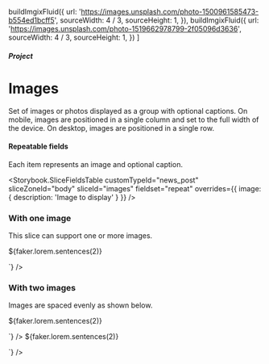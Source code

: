 


  buildImgixFluid({
    url: 'https://images.unsplash.com/photo-1500961585473-b554ed1bcff5',
    sourceWidth: 4 / 3,
    sourceHeight: 1,
  }),
  buildImgixFluid({
    url: 'https://images.unsplash.com/photo-1519662978799-2f05096d3636',
    sourceWidth: 4 / 3,
    sourceHeight: 1,
  })
]

<Meta title="Projects/Images" component={NewsPostBodyImages} />

##### Project

# Images

Set of images or photos displayed as a group with optional captions. On mobile,
images are positioned in a single column and set to the full width of the
device. On desktop, images are positioned in a single row.

#### Repeatable fields

Each item represents an image and optional caption.

<Storybook.SliceFieldsTable
  customTypeId="news_post"
  sliceZoneId="body"
  sliceId="images"
  fieldset="repeat"
  overrides={{ image: { description: 'Image to display' } }}
/>

### With one image

This slice can support one or more images.

<Canvas withSource="none">
  <Story name="With one image">
    <NewsPostBodyImages nextSharesBg={false}>
      <NewsPostBodyImages.Image
        imageFluid={images[0]}
        captionHTML={`<p>${faker.lorem.sentences(2)}</p>`}
      />
    </NewsPostBodyImages>
  </Story>
</Canvas>

### With two images

Images are spaced evenly as shown below.

<Canvas withSource="none">
  <Story name="With two images">
    <NewsPostBodyImages nextSharesBg={false}>
      <NewsPostBodyImages.Image
        imageFluid={images[0]}
        captionHTML={`<p>${faker.lorem.sentences(2)}</p>`}
      />
      <NewsPostBodyImages.Image
        imageFluid={images[1]}
        captionHTML={`<p>${faker.lorem.sentences(2)}</p>`}
      />
    </NewsPostBodyImages>
  </Story>
</Canvas>
